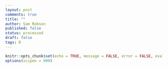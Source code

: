 ```yaml
---
layout: post
comments: true
title: ""
author: Sam Robson
published: false
status: processed
draft: false
tags: R
---
```


```r
knitr::opts_chunk$set(echo = TRUE, message = FALSE, error = FALSE, eval = TRUE, results = "hide", fig.height = 10, fig.width = 10, dpi = 300)
options(scipen = 999)
```